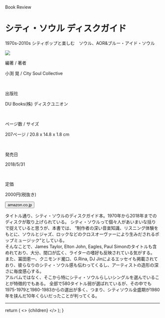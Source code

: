 
<Row >
  <Column colMd={"12"} colLg={"12"} noGutterMdLeft="">
    <p className="largeP">Book Review</p>
    <h1 className="h1-no-bottom-margin">
      シティ・ソウル ディスクガイド 
    </h1>
    <p className="largeP">1970s-2010s シティポップと楽しむ　ソウル、AOR&ブルー・アイド・ソウル </p>
  </Column>
</Row>

<Row>
  <Column colMd={"3"} colLg={"4"} noGutterMdLeft="">

  <a href="https://amzn.to/31zagoF"><img src="../../images/books/citysouldiskguide.jpg"/></a>

  </Column>
  <Column colMd={"4"} colLg={"8"} noGutterMdLeft="">
    <div>
      <p>編著 / 著者</p>
      <p className="largeP">
        小渕 晃 / City Soul Collective
      </p>
      <br/>
      <p>出版社</p>
      <p className="largeP">
        DU Books(株) ディスクユニオン
      </p>
      <br/>
      <p>ページ数 / サイズ</p>
      <p className="largeP">
        207ページ / 20.8 x 14.8 x 1.8 cm 
      </p>
      <br/>
      <p>発売日</p>
      <p className="largeP">
        2018/5/31
      </p>
      <br/>
      <p>定価</p>
      <p className="largeP">
        2000円(税抜き)
      </p>
      <div>
        <Button href="https://amzn.to/31zagoF" kind="primary" size="small" renderIcon={ArrowUpRight24}>
          amazon.co.jp
        </Button>
      </div>
    </div>
  </Column>
</Row>

<Row>
  <Column colMd={"8"} colLg={"8"} noGutterMdLeft="">
    <p>
      タイトル通り、シティ・ソウルのディスクガイド本。1970年から2018年までのディスクが取り上げられている。
      シティ・ソウルって個々人があいまいな括りで捉えていると思うが、本書では、
      ”制作者の深い音楽知識、リスニング体験をもとに、ソウルとジャズ、ロックなどのクロスオーヴァーにより生みだされるポップミュージック”としている。<br/>
      そんなことで、James Taylor, Elton John, Eagles, Paul Simonのタイトルも含めれており、大分、間口が広く、ライターの嗜好も反映されている気がする。<br/>
      また、冨田恵一、クニモンド瀧口、G.Rina, DJ Jinによるエッセイも掲載されており、彼らなりのシティ・ソウル感も伝わってくるし、アーティストの造形の深さに毎度感心する。<br/>
      アルバムではなく、そこから特にシティ・ソウルらしいシングルを選んでいることが特徴的でもある。
      全部で580タイトル弱が選ばれているが、その中でも1975-1979と1980-1983からの選出が多く、つまり、シティソウル全盛期が1980年を挟んだ10年くらいだったことが判ってくる。
    </p>
  </Column>
</Row>

<hr/>

  return (
    <>
      {children}
    </>
  );
}